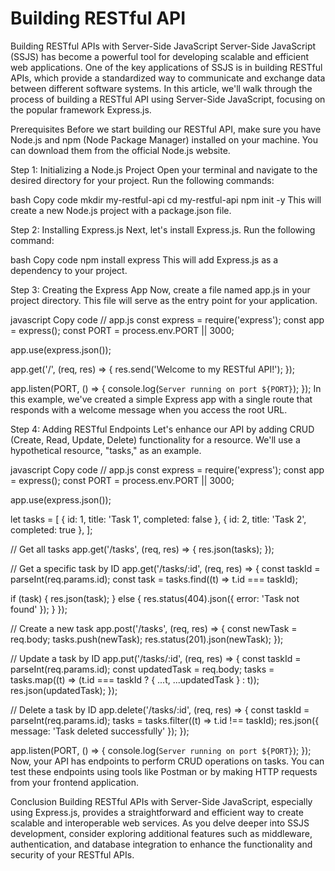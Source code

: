 # Building RESTful API

Building RESTful APIs with Server-Side JavaScript
Server-Side JavaScript (SSJS) has become a powerful tool for developing scalable and efficient web applications. One of the key applications of SSJS is in building RESTful APIs, which provide a standardized way to communicate and exchange data between different software systems. In this article, we'll walk through the process of building a RESTful API using Server-Side JavaScript, focusing on the popular framework Express.js.

Prerequisites
Before we start building our RESTful API, make sure you have Node.js and npm (Node Package Manager) installed on your machine. You can download them from the official Node.js website.

Step 1: Initializing a Node.js Project
Open your terminal and navigate to the desired directory for your project. Run the following commands:

bash
Copy code
mkdir my-restful-api
cd my-restful-api
npm init -y
This will create a new Node.js project with a package.json file.

Step 2: Installing Express.js
Next, let's install Express.js. Run the following command:

bash
Copy code
npm install express
This will add Express.js as a dependency to your project.

Step 3: Creating the Express App
Now, create a file named app.js in your project directory. This file will serve as the entry point for your application.

javascript
Copy code
// app.js
const express = require('express');
const app = express();
const PORT = process.env.PORT || 3000;

app.use(express.json());

app.get('/', (req, res) => {
  res.send('Welcome to my RESTful API!');
});

app.listen(PORT, () => {
  console.log(`Server running on port ${PORT}`);
});
In this example, we've created a simple Express app with a single route that responds with a welcome message when you access the root URL.

Step 4: Adding RESTful Endpoints
Let's enhance our API by adding CRUD (Create, Read, Update, Delete) functionality for a resource. We'll use a hypothetical resource, "tasks," as an example.

javascript
Copy code
// app.js
const express = require('express');
const app = express();
const PORT = process.env.PORT || 3000;

app.use(express.json());

let tasks = [
  { id: 1, title: 'Task 1', completed: false },
  { id: 2, title: 'Task 2', completed: true },
];

// Get all tasks
app.get('/tasks', (req, res) => {
  res.json(tasks);
});

// Get a specific task by ID
app.get('/tasks/:id', (req, res) => {
  const taskId = parseInt(req.params.id);
  const task = tasks.find((t) => t.id === taskId);

  if (task) {
    res.json(task);
  } else {
    res.status(404).json({ error: 'Task not found' });
  }
});

// Create a new task
app.post('/tasks', (req, res) => {
  const newTask = req.body;
  tasks.push(newTask);
  res.status(201).json(newTask);
});

// Update a task by ID
app.put('/tasks/:id', (req, res) => {
  const taskId = parseInt(req.params.id);
  const updatedTask = req.body;
  tasks = tasks.map((t) => (t.id === taskId ? { ...t, ...updatedTask } : t));
  res.json(updatedTask);
});

// Delete a task by ID
app.delete('/tasks/:id', (req, res) => {
  const taskId = parseInt(req.params.id);
  tasks = tasks.filter((t) => t.id !== taskId);
  res.json({ message: 'Task deleted successfully' });
});

app.listen(PORT, () => {
  console.log(`Server running on port ${PORT}`);
});
Now, your API has endpoints to perform CRUD operations on tasks. You can test these endpoints using tools like Postman or by making HTTP requests from your frontend application.

Conclusion
Building RESTful APIs with Server-Side JavaScript, especially using Express.js, provides a straightforward and efficient way to create scalable and interoperable web services. As you delve deeper into SSJS development, consider exploring additional features such as middleware, authentication, and database integration to enhance the functionality and security of your RESTful APIs.